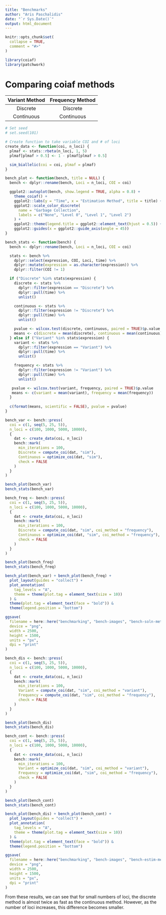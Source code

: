 ```yaml
---
title: "Benchmarks"
author: "Aris Paschalidis"
date: "`r Sys.Date()`"
output: html_document
---
```


```r
knitr::opts_chunk$set(
  collapse = TRUE,
  comment = "#>"
)

library(coiaf)
library(patchwork)
```

# Comparing coiaf methods

| Variant Method | Frequency Method |
| :------------: | :--------------: |
| Discrete       | Discrete         |
| Continuous     | Continuous       |

```r
# Set seed
# set.seed(101)

# Create function to take variable COI and # of loci
create_data <- function(coi, n_loci) {
  plmaf <- stats::rbeta(n_loci, 1, 5)
  plmaf[plmaf > 0.5] <- 1 - plmaf[plmaf > 0.5]

  sim_biallelic(coi = coi, plmaf = plmaf)
}
```

```r
bench_plot <- function(bench, title = NULL) {
  bench <- dplyr::rename(bench, Loci = n_loci, COI = coi)

  ggplot2::autoplot(bench, show.legend = TRUE, alpha = 0.8) +
    theme_coiaf() +
    ggplot2::labs(y = "Time", x = "Estimation Method", title = title) +
    ggplot2::scale_color_discrete(
      name = "Garbage Collection",
      labels = c("None", "Level 0", "Level 1", "Level 2")
    ) +
    ggplot2::theme(legend.title = ggplot2::element_text(hjust = 0.5)) +
    ggplot2::guides(x = ggplot2::guide_axis(angle = 45))
}

bench_stats <- function(bench) {
  bench <- dplyr::rename(bench, Loci = n_loci, COI = coi)

  stats <- bench %>%
    dplyr::select(expression, COI, Loci, time) %>%
    dplyr::mutate(expression = as.character(expression)) %>% 
    dplyr::filter(COI != 1)

  if ("Discrete" %in% stats$expression) {
    discrete <- stats %>%
      dplyr::filter(expression == "Discrete") %>%
      dplyr::pull(time) %>% 
      unlist()

    continuous <- stats %>%
      dplyr::filter(expression != "Discrete") %>%
      dplyr::pull(time) %>% 
      unlist()

    pvalue <- wilcox.test(discrete, continuous, paired = TRUE)$p.value
    means <- c(discrete = mean(discrete), continuous = mean(continuous))
  } else if ("Variant" %in% stats$expression) {
    variant <- stats %>%
      dplyr::filter(expression == "Variant") %>%
      dplyr::pull(time) %>% 
      unlist()

    frequency <- stats %>%
      dplyr::filter(expression != "Variant") %>%
      dplyr::pull(time) %>% 
      unlist()

   pvalue <- wilcox.test(variant, frequency, paired = TRUE)$p.value
   means <- c(variant = mean(variant), frequency = mean(frequency))
  }
  
  c(format(means, scientific = FALSE), pvalue = pvalue)
}
```

```r
bench_var <- bench::press(
  coi = c(1, seq(5, 25, 5)),
  n_loci = c(100, 1000, 5000, 10000),
  {
    dat <- create_data(coi, n_loci)
    bench::mark(
      min_iterations = 100,
      Discrete = compute_coi(dat, "sim"),
      Continuous = optimize_coi(dat, "sim"),
      check = FALSE
    )
  }
)

bench_plot(bench_var)
bench_stats(bench_var)
```

```r
bench_freq <- bench::press(
  coi = c(1, seq(5, 25, 5)),
  n_loci = c(100, 1000, 5000, 10000),
  {
    dat <- create_data(coi, n_loci)
    bench::mark(
      min_iterations = 100,
      Discrete = compute_coi(dat, "sim", coi_method = "frequency"),
      Continuous = optimize_coi(dat, "sim", coi_method = "frequency"),
      check = FALSE
    )
  }
)

bench_plot(bench_freq)
bench_stats(bench_freq)
```

```r
bench_plot(bench_var) + bench_plot(bench_freq) +
  plot_layout(guides = "collect") +
  plot_annotation(
    tag_levels = "A",
    theme = theme(plot.tag = element_text(size = 10))
  ) &
  theme(plot.tag = element_text(face = "bold")) &
  theme(legend.position = "bottom")

ggsave(
  filename = here::here("benchmarking", "bench-images", "bench-soln-methods.png"),
  device = "png", 
  width = 2500, 
  height = 1500, 
  units = "px", 
  dpi = "print"
)
```


```r
bench_dis <- bench::press(
  coi = c(1, seq(5, 25, 5)),
  n_loci = c(100, 1000, 5000, 10000),
  {
    dat <- create_data(coi, n_loci)
    bench::mark(
      min_iterations = 100,
      Variant = compute_coi(dat, "sim", coi_method = "variant"),
      Frequency = compute_coi(dat, "sim", coi_method = "frequency"),
      check = FALSE
    )
  }
)

bench_plot(bench_dis)
bench_stats(bench_dis)
```

```r
bench_cont <- bench::press(
  coi = c(1, seq(5, 25, 5)),
  n_loci = c(100, 1000, 5000, 10000),
  {
    dat <- create_data(coi, n_loci)
    bench::mark(
      min_iterations = 100,
      Variant = optimize_coi(dat, "sim", coi_method = "variant"),
      Frequency = optimize_coi(dat, "sim", coi_method = "frequency"),
      check = FALSE
    )
  }
)

bench_plot(bench_cont)
bench_stats(bench_cont)
```

```r
bench_plot(bench_dis) + bench_plot(bench_cont) +
  plot_layout(guides = "collect") +
  plot_annotation(
    tag_levels = "A",
    theme = theme(plot.tag = element_text(size = 10))
  ) &
  theme(plot.tag = element_text(face = "bold")) &
  theme(legend.position = "bottom")

ggsave(
  filename = here::here("benchmarking", "bench-images", "bench-estim-methods.png"),
  device = "png", 
  width = 2500, 
  height = 1500, 
  units = "px", 
  dpi = "print"
)
```

From these results, we can see that for small numbers of loci, the discrete
method is almost twice as fast as the continuous method. However, as the number
of loci increases, this difference becomes smaller.
